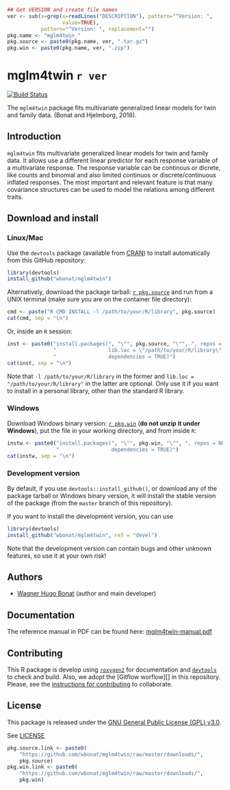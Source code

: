 ```r
## Get VERSION and create file names
ver <- sub(x=grep(x=readLines("DESCRIPTION"), pattern="^Version: ",
                  value=TRUE),
           pattern="^Version: ", replacement="")
pkg.name <- "mglm4twin_"
pkg.source <- paste0(pkg.name, ver, ".tar.gz")
pkg.win <- paste0(pkg.name, ver, ".zip")
```

# mglm4twin `r ver`

[![Build Status](https://travis-ci.org/wbonat/mglm4twin.svg?branch=master)](https://travis-ci.org/wbonat/mglm4twin)

The `mglm4twin` package fits multivariate generalized linear models 
for twin and family data. (Bonat and Hjelmborg, 2018).

## Introduction

`mglm4twin` fits multivariate generalized linear models for twin and 
family data. It allows use a different linear predictor for each 
response variable of a multivariate response. 
The response variable can be continous or dicrete, like counts and 
binomial and also limited continuos or discrete/continuous inflated 
responses. The most important and relevant feature is that many covariance structures can be used to model the relations among different traits.

## Download and install

### Linux/Mac

Use the `devtools` package (available from
[CRAN](http://cran-r.c3sl.ufpr.br/web/packages/devtools/index.html)) to
install automatically from this GitHub repository:

```r
library(devtools)
install_github("wbonat/mglm4twin")
```

Alternatively, download the package tarball: [`r pkg.source`][]
and run from a UNIX terminal (make sure you are on the container file
directory):

```r
cmd <- paste("R CMD INSTALL -l /path/to/your/R/library", pkg.source)
cat(cmd, sep = "\n")
```

Or, inside an `R` session:

```r
inst <- paste0("install.packages(", "\"", pkg.source, "\"", ", repos = NULL,\n",
               "                 lib.loc = \"/path/to/your/R/library\",\n",
               "                 dependencies = TRUE)")
cat(inst, sep = "\n")
```

Note that `-l /path/to/your/R/library` in the former and `lib.loc =
"/path/to/your/R/library"` in the latter are optional. Only use it if
you want to install in a personal library, other than the standard R
library.

### Windows

Download Windows binary version: [`r pkg.win`][] (**do not unzip
it under Windows**), put the file in your working directory, and from
inside `R`:

```r
instw <- paste0("install.packages(", "\"", pkg.win, "\"", ", repos = NULL,\n",
                "                 dependencies = TRUE)")
cat(instw, sep = "\n")
```

### Development version

By default, if you use `devtools::install_github()`, or download any of the
package tarball or Windows binary version, it will install the stable
version of the package (from the `master` branch of this repository).

If you want to install the development version, you can use

```r
library(devtools)
install_github("wbonat/mglm4twin", ref = "devel")
```

Note that the development version can contain bugs and other unknown
features, so use it at your own risk!

## Authors

- [Wagner Hugo Bonat][] (author and main developer)

## Documentation

The reference manual in PDF can be found here: [mglm4twin-manual.pdf][]

## Contributing

This R package is develop using [`roxygen2`][] for documentation and
[`devtools`] to check and build. Also, we adopt the [Gitflow worflow][]
in this repository. Please, see the
[instructions for contributing](./CONTRIBUTING.md) to collaborate.

## License

This package is released under the
[GNU General Public License (GPL) v3.0][].

See [LICENSE](./LICENSE)

<!-- links -->

```r
pkg.source.link <- paste0(
    "https://github.com/wbonat/mglm4twin/raw/master/downloads/",
    pkg.source)
pkg.win.link <- paste0(
    "https://github.com/wbonat/mglm4twin/raw/master/downloads/",
    pkg.win)
```

[GNU General Public License (GPL) v3.0]: http://www.gnu.org/licenses/gpl-3.0.html
[`roxygen2`]: https://github.com/klutometis/roxygen
[`devtools`]: https://github.com/hadley/devtools
[`r pkg.source`]: `r pkg.source.link`
[`r pkg.win`]: `r pkg.win.link`
[mglm4twin-manual.pdf]: https://github.com/wbonat/mcglm/raw/master/downloads/mglm4twin-manual.pdf
[Gitflow workflow]: http://nvie.com/posts/a-successful-git-branching-model/
[Wagner Hugo Bonat]: http://www.leg.ufpr.br/doku.php/~wagner
